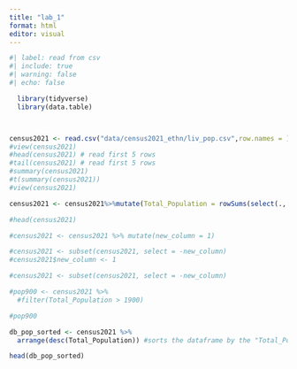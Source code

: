 ```yaml
---
title: "lab_1"
format: html
editor: visual
---
```


```r
#| label: read from csv
#| include: true
#| warning: false
#| echo: false

  library(tidyverse)
  library(data.table)



census2021 <- read.csv("data/census2021_ethn/liv_pop.csv",row.names = )
#view(census2021)
#head(census2021) # read first 5 rows
#tail(census2021) # read first 5 rows
#summary(census2021)
#t(summary(census2021))
#view(census2021)

census2021 <- census2021%>%mutate(Total_Population = rowSums(select(., Africa, Middle.East.and.Asia, Europe, The.Americas.and.the.Caribbean, Antarctica.and.Oceania)))

#head(census2021)

#census2021 <- census2021 %>% mutate(new_column = 1)

#census2021 <- subset(census2021, select = -new_column)
#census2021$new_column <- 1

#census2021 <- subset(census2021, select = -new_column)

#pop900 <- census2021 %>%
  #filter(Total_Population > 1900)

#pop900

db_pop_sorted <- census2021 %>%
  arrange(desc(Total_Population)) #sorts the dataframe by the "Total_Pop" column in descending order 

head(db_pop_sorted)

```
